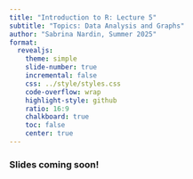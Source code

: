 ```yaml
---
title: "Introduction to R: Lecture 5"
subtitle: "Topics: Data Analysis and Graphs"
author: "Sabrina Nardin, Summer 2025"
format:
  revealjs:
    theme: simple
    slide-number: true
    incremental: false
    css: ../style/styles.css
    code-overflow: wrap
    highlight-style: github
    ratio: 16:9
    chalkboard: true
    toc: false
    center: true
---
```


### Slides coming soon!